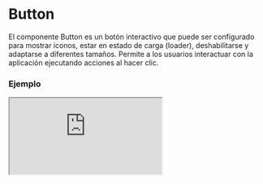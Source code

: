 # Button

El componente Button es un botón interactivo que puede ser configurado para mostrar íconos, estar en estado de carga (loader), deshabilitarse y adaptarse a diferentes tamaños. Permite a los usuarios interactuar con la aplicación ejecutando acciones al hacer clic.


### Ejemplo

<Iframe
  minHeightIframe="30dvh"
  src="https://fenextjs-component-storybook.vercel.app/iframe.html?args=&id=component-button--index&viewMode=story"
/>

### Importacion

Para importar el componente Button, se puede hacer desde fenextjs

```tsx copy
import { Button } from "fenextjs";
```

### Parametros

| Parametro       | Tipo                                                               | Requerido | Default   | Descripcion                                                                                                         |
| --------------- | ------------------------------------------------------------------ | --------- | --------- | ------------------------------------------------------------------------------------------------------------------- |
| loader          | boolean                                                            | no        | false     | Si el botón está en estado de carga, mostrando un indicador de carga (spinner) y deshabilitado para otras acciones. |
| disabled        | boolean                                                            | no        | false     | Si el botón está deshabilitado, impidiendo cualquier interacción.                                                   |
| onClick         | function                                                           | no        |           | Función que se ejecuta cuando se hace clic en el botón (solo si no está deshabilitado o en estado de carga).        |
| onClickDisabled | function                                                           | no        |           | Función que se ejecuta cuando se hace clic en el botón estando deshabilitado.                                       |
| icon            | ReactNode                                                          | no        | undefined | El ícono que se mostrará dentro del botón.                                                                          |
| isBtn           | boolean                                                            | no        | true      | Si se renderiza el componente como un botón (`\<button\>`) o como un `\<div\>`.                                     |
| size            | "extra-small" \| "small" \| "normal" \| "strong" \| "extra-strong" | no        | "normal"  | El tamaño del botón.                                                                                                |
| full            | boolean                                                            | no        | false     | Si el botón debe ocupar todo el ancho disponible.                                                                   |
| className       | string                                                             | no        | ""        | Clase personalizada para el componente Button.                                                                      |
| classNameLoader | string                                                             | no        | ""        | Clase personalizada para el componente Loader dentro del botón cuando está en estado de carga.                      |

### Storybook

Para ver el storybook del componente lo puede hacer con este [link](https://fenextjs-component-storybook.vercel.app/?path=/story/component-button--index)

### Usos

- Botón básico

```tsx copy
<Button>Click me</Button>
```

- Botón con ícono

```tsx copy
<Button icon={<img src="/icon.svg" alt="Icon" />}>Click me</Button>
```

- Botón en estado de carga

```tsx copy
<Button loader={true}>Loading...</Button>
```

- Botón deshabilitado

```tsx copy
<Button disabled={true}>Disabled</Button>
```

- Botón con tamaño personalizado

```tsx copy
<Button size="strong">Strong Button</Button>
```

- Botón con ancho completo

```tsx copy
<Button full={true}>Full Width Button</Button>
```
